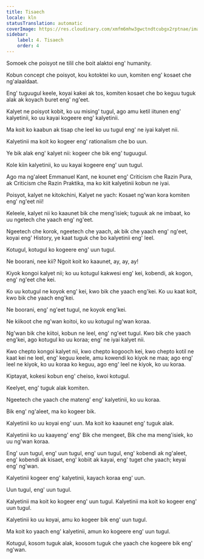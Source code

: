 ```yaml
---
title: Tisaech
locale: kln
statusTranslation: automatic
coverImage: https://res.cloudinary.com/xmfm6mhw3gwctndtcubgx2rptnae/image/upload/v1741354419/small_cover_la_gran_rebelion_28716e29d2.webp
sidebar:
    label: 4. Tisaech
    order: 4
---
```

Somoek che poisyot ne tilil che boit alaktoi eng' humanity.

Kobun concept che poisyot, kou kotoktei ko uun, komiten eng' kosaet che ng'alaaldaat.

Eng' tuguugul keele, koyai kakei ak tos, komiten kosaet che bo keguu tuguk alak ak koyach buret eng' ng'eet.

Kalyet ne poisyot kobit, ko uu mising' tugul, ago amu ketil iitunen eng' kalyetinii, ko uu kayai kogeere eng' kalyetinii.

Ma koit ko kaabun ak tisap che leel ko uu tugul eng' ne iyai kalyet nii.

Kalyetinii ma koit ko kogeer eng' rationalism che bo uun.

Ye bik alak eng' kalyet nii: kogeer che bik eng' tuguugul.

Kole kiin kalyetinii, ko uu kayai kogeere eng' uun tugul.

Ago ma ng'aleet Emmanuel Kant, ne kounet eng' Criticism che Razin Pura, ak Criticism che Razin Praktika, ma ko kiit kalyetinii kobun ne iyai.

Poisyot, kalyet ne kitokchini, Kalyet ne yach: Kosaet ng'wan kora komiten eng' ng'eet nii!

Keleele, kalyet nii ko kaaunet bik che meng'isiek; tuguuk ak ne imbaat, ko uu ngetech che yaach eng' ng'eet.

Ngeetech che korok, ngeetech che yaach, ak bik che yaach eng' ng'eet, koyai eng' History, ye kaat tuguk che bo kalyetinii eng' leel.

Kotugul, kotugul ko kogeere eng' uun tugul.

Ne boorani, nee kii? Ngoit koit ko kaaunet, ay, ay, ay!

Kiyok kongoi kalyet nii; ko uu kotugul kakwesi eng' kei, kobendi, ak kogon, eng' ng'eet che kei.

Ko uu kotugul ne koyok eng' kei, kwo bik che yaach eng'kei. Ko uu kaat koit, kwo bik che yaach eng'kei.

Ne boorani, eng' ng'eet tugul, ne koyok eng'kei.

Ne kiikoot che ng'wan koitoi, ko uu kotugul ng'wan koraa.

Ng'wan bik che kiitoi, kobun ne leel, eng' ng'eet tugul. Kwo bik che yaach eng'kei, ago kotugul ko uu koraa; eng' ne iyai kalyet nii.

Kwo chepto kongoi kalyet nii, kwo chepto kogooch kei, kwo chepto kotil ne kaat kei ne leel, eng' keguu keele, amu kowendi ko kiyok ne maa; ago eng' leel ne kiyok, ko uu koraa ko keguu, ago eng' leel ne kiyok, ko uu koraa.

Kiptayat, kokesi kobun eng' cheiso, kwoi kotugul.

Keelyet, eng' tuguk alak komiten.

Ngeetech che yaach che mateng' eng' kalyetinii, ko uu koraa.

Bik eng' ng'aleet, ma ko kogeer bik.

Kalyetinii ko uu koyai eng' uun. Ma koit ko kaaunet eng' tuguk alak.

Kalyetinii ko uu kaayeng' eng' Bik che mengeet, Bik che ma meng'isiek, ko uu ng'wan koraa.

Eng' uun tugul, eng' uun tugul, eng' uun tugul, eng' kobendi ak ng'aleet, eng' kobendi ak kisaet, eng' kobiit ak kayai, eng' tuget che yaach; keyai eng' ng'wan.

Kalyetinii kogeer eng' kalyetinii, kayach koraa eng' uun.

Uun tugul, eng' uun tugul.

Kalyetinii ma koit ko kogeer eng' uun tugul. Kalyetinii ma koit ko kogeer eng' uun tugul.

Kalyetinii ko uu koyai, amu ko kogeer bik eng' uun tugul.

Ma koit ko yaach eng' kalyetinii, amun ko kogeere eng' uun tugul.

Kotugul, kosom tuguk alak, koosom tuguk che yaach che kogeere bik eng' ng'wan.

